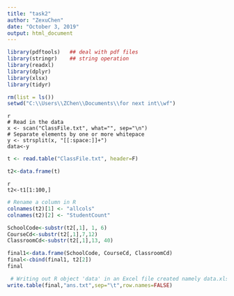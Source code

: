 ---
title: "task2"
author: "ZexuChen"
date: "October 3, 2019"
output: html_document
---

```{r setup, include=FALSE}
library(pdftools)   ## deal with pdf files
library(stringr)    ## string operation
library(readxl)
library(dplyr)
library(xlsx)
library(tidyr)
```

```{r}
rm(list = ls())
setwd("C:\\Users\\ZChen\\Documents\\for next int\\wf")
```


```
{r}
# Read in the data
x <- scan("ClassFile.txt", what="", sep="\n")
# Separate elements by one or more whitepace
y <- strsplit(x, "[[:space:]]+")
data<-y
```


```{r}
t <- read.table("ClassFile.txt", header=F)
```


```{r}
t2<-data.frame(t)
```


```
{r}
t2<-t1[1:100,]
```


```{r}
# Rename a column in R
colnames(t2)[1] <- "allcols"
colnames(t2)[2] <- "StudentCount"
```



```{r}
SchoolCode<-substr(t2[,1], 1, 6)
CourseCd<-substr(t2[,1],7,12)
ClassroomCd<-substr(t2[,1],13, 40)
```



```{r}
final1<-data.frame(SchoolCode, CourseCd, ClassroomCd)
final<-cbind(final1, t2[2])
final
```

```{r}
 # Writing out R object 'data' in an Excel file created namely data.xlsx 
write.table(final,"ans.txt",sep="\t",row.names=FALSE)
```





